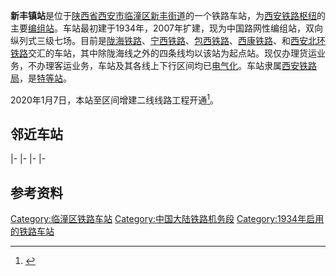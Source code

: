 {{noteTA
|1=zh-cn:始发车次; zh-hk:列車班次;
|2=zh-cn:车次; zh-hk:班次;
}}
{{Infobox China railway station
|车站名称 = 新丰镇站
|图片 = 邦淇制油公司 - panoramio.jpg
|图片介绍 = 
|其他名称 = 
|车站拼音 = XinFengZhen
|英文名称 = Xinfengzhen Railway Station
|车站代码 = 39404<ref>{{cite book|title=中华人民共和国铁路车站代码（GB/T 10302-2010）|publisher=中国标准出版社|year=2010|isbn=155066140495|ignore-isbn-error=true|pages=41}}</ref>
|电报码 = XFY
|拼音码 = XFZ
|address = [[陕西省|陕西省]][[西安市|西安市]][[临潼区|临潼区]][[新丰街道_(西安市)|新丰街道]]
|coordinates = {{coord|34|25|35|N|109|15|08|E|display=inline,title}}
|归属 = [[西安铁路局|西安铁路局]]
|线路 = [[陇海铁路|陇海铁路]]、[[包西铁路|包西铁路]]、[[宁西铁路|宁西铁路]]、[[西康铁路|西康铁路]]、[[西安北环铁路|西安北环铁路]]
|车站等级 = [[特等站_(中铁)|特等站]]
}}
'''新丰镇站'''是位于[[陕西省|陕西省]][[西安市|西安市]][[临潼区|临潼区]][[新丰街道_(西安市)|新丰街道]]的一个铁路车站，为[[西安铁路枢纽|西安铁路枢纽]]的主要[[编组站|编组站]]。车站最初建于1934年，2007年扩建，现为中国路网性编组站，双向纵列式三级七场。目前是[[陇海铁路|陇海铁路]]、[[宁西铁路|宁西铁路]]、[[包西铁路|包西铁路]]、[[西康铁路|西康铁路]]、和[[西安北环铁路|西安北环铁路]]交汇的车站，其中除陇海线之外的四条线均以该站为起点站。现仅办理货运业务，不办理客运业务，车站及其各线上下行区间均已[[电气化|电气化]]。车站隶属[[西安铁路局|西安铁路局]]，是[[特等站_(中铁)|特等站]]。

2020年1月7日，本站至{{站|窑村}}区间增建二线线路工程开通<Ref>
{{cite news|title=西安火车站站改扩建工程新丰至窑村段增建二线全线贯通|url=http://www.gov.cn/xinwen/2020-01/08/content_5467379.htm#1|work=新华社|publisher=中华人民共和国中央人民政府|date=2020-01-08|accessdate=2021-04-26|archive-date=2021-04-26|archive-url=https://web.archive.org/web/20210426050448/http://www.gov.cn/xinwen/2020-01/08/content_5467379.htm#1|dead-url=no}}
</ref>。
== 邻近车站 ==
{{Start rail box|[[File:China_Railways.svg|16px]] [[中国铁路|中国铁路]]}}<!-- 按上下行 -->
{{s-inop|[[零口站|零口站]]|陇海线{{站|连云}}方向<br />宁西线{{站|南京}}方向|rows=2}}
{{s-line|[[陇海铁路|陇海铁路]]<br />← 9km 新丰镇站 8km →}}
{{s-inop|[[临潼站|临潼站]]|{{站|兰州西}}方向}}
|-
{{s-line|[[宁西铁路|宁西铁路]]西合段<br />← 9km 新丰镇站 {{0}}{{0}}{{0}} {{0}}{{0}}}}
{{terminus}}
|-
{{s-inop|[[何寨站|何寨站]]|{{站|包头}}方向}}
{{s-line|[[包西铁路|包西铁路]]<br />← 8km 新丰镇站 {{0}}{{0}}{{0}} {{0}}{{0}}}}
{{terminus}}
|-
{{terminus}}
{{s-line|[[西康铁路|西康铁路]]<br />{{0}}{{0}} {{0}}{{0}}{{0}} 新丰镇站 8km →}}
{{s-inop|[[临潼北站|临潼北站]]|{{站|安康||陝西}}方向}}
|-
{{terminus}}
{{s-line|[[西安货运北环线|西安货运北环线]]<br />{{0}}{{0}} {{0}}{{0}}{{0}}{{0}} 新丰镇站 21km →}}
{{s-inop|[[西安国际港站|西安国际港站]]|{{站|茂陵}}方向}}
{{end box}}

== 参考资料 ==
{{reflist}}

{{中国铁路特等站|西}}
{{陇海铁路}}
{{宁西铁路}}
{{西康铁路}}
{{包西铁路}}
{{西延铁路}}

[[Category:临潼区铁路车站|Category:临潼区铁路车站]]
[[Category:中国大陆铁路机务段|Category:中国大陆铁路机务段]]
[[Category:1934年启用的铁路车站|Category:1934年启用的铁路车站]]
